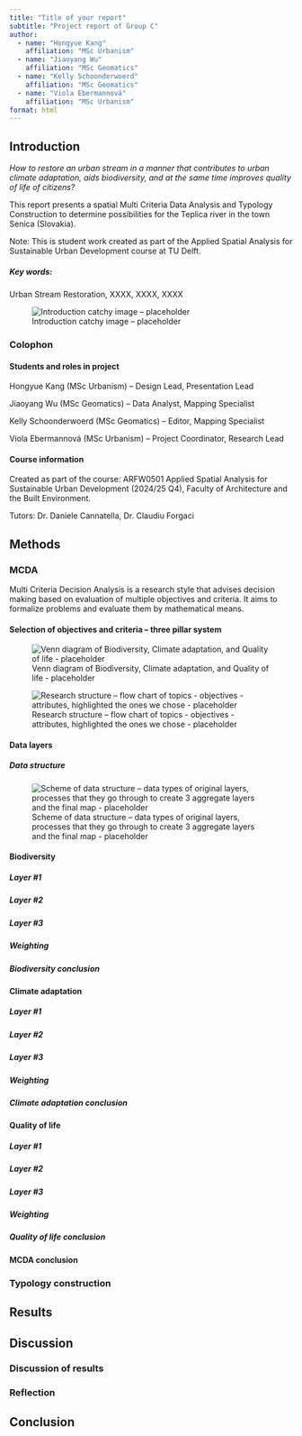 ```yaml
---
title: "Title of your report"
subtitle: "Project report of Group C"
author:
  - name: "Hongyue Kang"
    affiliation: "MSc Urbanism"
  - name: "Jiaoyang Wu"
    affiliation: "MSc Geomatics"
  - name: "Kelly Schoonderwoerd"
    affiliation: "MSc Geomatics"
  - name: "Viola Ebermannová"
    affiliation: "MSc Urbanism"
format: html
---
```


<!-- ::: callout -->

<!-- ## This is a computational notebook -->

<!-- Quarto enables you to weave together content and executable code into a finished document. To learn more about Quarto see <https://quarto.org>. -->

<!-- ## Running Code -->

<!-- When you click the **Render** button a document will be generated that includes both content and the output of embedded code. You can embed code like this: -->

<!-- ```{r} -->

<!-- 1 + 1 -->

<!-- ``` -->

<!-- You can add options to executable code like this  -->

<!-- ```{r} -->

<!-- #| echo: false -->

<!-- 2 * 2 -->

<!-- ``` -->

<!-- The `echo: false` option disables the printing of code (only output is displayed). -->

<!-- You can delete this entire callout between and including the lines -->

<!-- ``` -->

<!-- ::: callout -->

<!-- ``` -->

<!-- and -->

<!-- ``` -->

<!-- ::: -->

<!-- ``` -->

<!-- and start the report from the Introduction section below. -->

<!-- ::: -->

## Introduction

*How to restore an urban stream in a manner that contributes to urban climate adaptation, aids biodiversity, and at the same time improves quality of life of citizens?*

This report presents a spatial Multi Criteria Data Analysis and Typology Construction to determine possibilities for the Teplica river in the town Senica (Slovakia).

Note: This is student work created as part of the Applied Spatial Analysis for Sustainable Urban Development course at TU Delft.

##### Key words:

Urban Stream Restoration, XXXX, XXXX, XXXX

![Introduction catchy image – placeholder](/img/placeholder.png)

### Colophon

#### Students and roles in project

Hongyue Kang (MSc Urbanism) – Design Lead, Presentation Lead

Jiaoyang Wu (MSc Geomatics) – Data Analyst, Mapping Specialist

Kelly Schoonderwoerd (MSc Geomatics) – Editor, Mapping Specialist

Viola Ebermannová (MSc Urbanism) – Project Coordinator, Research Lead

#### Course information

Created as part of the course: ARFW0501 Applied Spatial Analysis for Sustainable Urban Development (2024/25 Q4), Faculty of Architecture and the Built Environment.

Tutors: Dr. Daniele Cannatella, Dr. Claudiu Forgaci

## Methods

<!--# add intro!!! -->

### MCDA

::: callout
Multi Criteria Decision Analysis is a research style that advises decision making based on evaluation of multiple objectives and criteria. It aims to formalize problems and evaluate them by mathematical means. <!-- Do we need a source? -->
:::

#### Selection of objectives and criteria – three pillar system

<!--Add diagrams and text describing the approach to create objectives, research questions and subquestions -->

![Venn diagram of Biodiversity, Climate adaptation, and Quality of life - placeholder](/img/placeholder.png)

![Research structure – flow chart of topics - objectives - attributes, highlighted the ones we chose - placeholder](/img/placeholder.png)

#### Data layers

##### Data structure

<!--Talk about how we deal with data, sources, what geometries we use for what and how overview of approaches to agregate data from original geometry types to the analysis geometry -->

![Scheme of data structure – data types of original layers, processes that they go through to create 3 aggregate layers and the final map - placeholder](/img/placeholder.png)

#### Biodiversity

<!--# intro -->

##### Layer #1

##### Layer #2

##### Layer #3

##### Weighting

##### Biodiversity conclusion

#### Climate adaptation

<!--# intro -->

##### Layer #1

##### Layer #2

##### Layer #3

##### Weighting

##### Climate adaptation conclusion

#### Quality of life

<!--# intro -->

##### Layer #1

##### Layer #2

##### Layer #3

##### Weighting

##### Quality of life conclusion

#### MCDA conclusion

### Typology construction

## Results

## Discussion

### Discussion of results

### Reflection

<!-- Notes for reflection
    - limitation with layer selection – abilities, time management, ... -->

<!-- - what would be good to also include
  -->

## Conclusion
